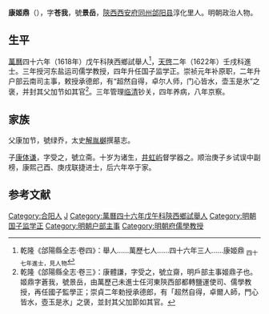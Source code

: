 '''康姬鼎'''（{{bd|？||？||}}），字'''苍我'''，號'''景岳'''，[[陝西等處承宣布政使司|陝西]][[西安府|西安府]][[同州|同州]][[郃阳县|郃阳县]]淳化里人。明朝政治人物。

==生平==
[[萬曆|萬曆]]四十六年（1618年）戊午科陕西鄉試舉人<ref>乾隆《郃陽縣全志·卷四》：舉人……萬歷七人……四十六年三人……康姬鼎 <sub>四十七年進士，見人物</sub></ref>，[[天啓|天啓]]二年（1622年）壬戌科進士。三年授河东盐运司儒学教授，四年升任国子监学正。崇祯元年补原职，二年升户部云南司主事，敕授承德郎，有“超然自得，卓尔人师，门心皆水，壶玉是氷”之褒，并封其父加节如其官<ref name=djs>乾隆《郃陽縣全志·卷三》：康體謙，字受之，號立齋，明戶部主事姬鼎子也。姬鼎字蒼我，號景岳，由萬歷己未進士任河東陝西部都轉鹽運使司、儒學教授，再任國子監學正；崇貞二年勅授承德郎，有「超然自得，卓爾人師，門心皆水，壺玉是氷」之褒，並封其父加節如其官。</ref>。三年管理[[临清|临清]]钞关，四年养病，八年京察。

== 家族 ==
父康加节，號绿乔，太史[[解胤樾|解胤樾]]撰墓志。

子[[康体谦|康体谦]]，字受之，號立斋。十岁为诸生，[[井济|井虹屿]]督学器之。顺治庚子乡试误中副榜，康熙己酉、庚戌联捷进士，后六年卒于家。

==参考文献==
{{reflist}}

{{天啓二年壬戌科殿試金榜}}
{{明朝官员小作品}}
{{Authority control}}

{{DEFAULTSORT:}}
[[Category:合阳人|Category:合阳人]]
[[Category:康姓|J]]
[[Category:萬曆四十六年戊午科陝西鄉試舉人|Category:萬曆四十六年戊午科陝西鄉試舉人]]
[[Category:明朝国子监学正|Category:明朝国子监学正]]
[[Category:明朝户部主事|Category:明朝户部主事]]
[[Category:明朝府儒學教授|Category:明朝府儒學教授]]